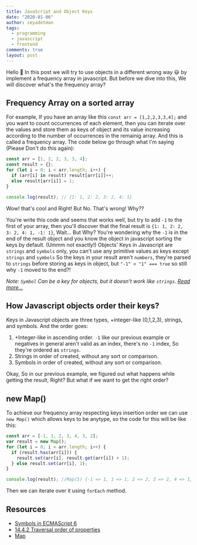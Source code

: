 ```yaml
---
title: JavaScript and Object Keys
date: "2020-01-06"
author: zeyadetman
tags:
  - programming
  - javascript
  - frontend
comments: true
layout: post
---
```


Hello 👋 In this post we will try to use objects in a different wrong way 😃 by implement a frequency array in javascript.
But before we dive into this, We will discover what's the frequency array?

## Frequency Array on a sorted array

For example, If you have an array like this `const arr = [1,2,2,3,3,4];` and you want to count occurrences of each element, then you can iterate over the values and store them as keys of object and its value increasing according to the number of occurrences in the remainig array. And this is called a frequency array. The code below go through what I'm saying (Please Don't do this again):

```js
const arr = [1, 2, 2, 3, 3, 4];
const result = {};
for (let i = 0; i < arr.length; i++) {
  if (arr[i] in result) result[arr[i]]++;
  else result[arr[i]] = 1;
}

console.log(result); // {1: 1, 2: 2, 3: 2, 4: 1}
```

Wow! that's cool and Right! But No. That's wrong! Why??

You're write this code and seems that works well, but try to add `-1` to the first of your array, then you'll discover that the final result is `{1: 1, 2: 2, 3: 2, 4: 1, -1: 1}`, Wait... But Why? You're wondering why the `-1` is in the end of the result object and you know the object in javascript sorting the keys by default. (Ummm not exactly!)
Objects' Keys in Javascript are `strings` and `symbols` only, you can't use any primitive values as keys except `strings` and `symbols` So the keys in your result aren't `numbers`, they're parsed to `strings` before storing as keys in object, but `"-1" < "1" === true` so still why `-1` moved to the end?!

_Note: `Symbol` Can be a key for objects, but it doesn't work like `strings`. [Read more...](https://2ality.com/2014/12/es6-symbols.html)_

## How Javascript objects order their keys?

Keys in Javascript objects are three types, +integer-like (0,1,2,3), strings, and symbols. And the order goes:

1. +Integer-like in ascending order. `-1` like our previous example or negatives in general aren't valid as an index, there's no `-1` index, So they're ordered as `strings`.
2. Strings in order of created, without any sort or comparison.
3. Symbols in order of created, without any sort or comparison.

Okay, So in our previous example, we figured out what happens while getting the result, Right?
But what if we want to get the right order?

## new Map()

To achieve our frequency array respecting keys insertion order we can use `new Map()` which allows keys to be anytype, so the code for this will be like this:

```js
const arr = [-1, 1, 2, 3, 4, 3, 2];
var result = new Map();
for (let i = 0; i < arr.length; i++) {
  if (result.has(arr[i])) {
    result.set(arr[i], result.get(arr[i]) + 1);
  } else result.set(arr[i], 1);
}

console.log(result); //Map(5) {-1 => 1, 1 => 1, 2 => 2, 3 => 2, 4 => 1}
```

Then we can iterate over it using `forEach` method.

## Resources

- [Symbols in ECMAScript 6](https://2ality.com/2014/12/es6-symbols.html)
- [14.4.2 Traversal order of properties](https://exploringjs.com/es6/ch_oop-besides-classes.html#_traversal-order-of-properties)
- [Map](https://developer.mozilla.org/en-US/docs/Web/JavaScript/Reference/Global_Objects/Map)
